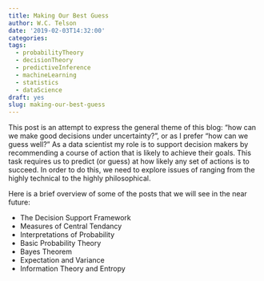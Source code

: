 ```yaml
---
title: Making Our Best Guess
author: W.C. Telson
date: '2019-02-03T14:32:00'
categories:
tags:
  - probabilityTheory
  - decisionTheory
  - predictiveInference
  - machineLearning
  - statistics
  - dataScience
draft: yes
slug: making-our-best-guess
---
```


This post is an attempt to express the general theme of this blog: "how can we make good decisions under uncertainty?", or as I prefer "how can we guess well?" As a data scientist my role is to support decision makers by recommending a course of action that is likely to achieve their goals. This task requires us to predict (or guess) at how likely any set of actions is to succeed. In order to do this, we need to explore issues of ranging from the highly technical to the highly philosophical. 

Here is a brief overview of some of the posts that we will see in the near future:

- The Decision Support Framework
- Measures of Central Tendancy
- Interpretations of Probability
- Basic Probability Theory
- Bayes Theorem
- Expectation and Variance
- Information Theory and Entropy





